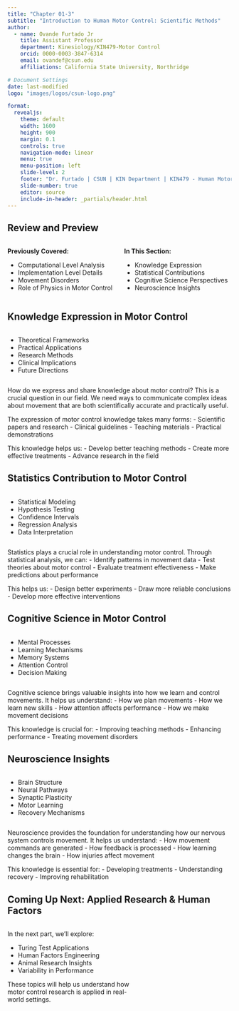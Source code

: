 ```yaml
---
title: "Chapter 01-3"
subtitle: "Introduction to Human Motor Control: Scientific Methods"
author:
  - name: Ovande Furtado Jr
    title: Assistant Professor
    department: Kinesiology/KIN479-Motor Control
    orcid: 0000-0003-3847-6314
    email: ovandef@csun.edu
    affiliations: California State University, Northridge

# Document Settings
date: last-modified
logo: "images/logos/csun-logo.png"

format: 
  revealjs:
    theme: default
    width: 1600
    height: 900
    margin: 0.1
    controls: true
    navigation-mode: linear
    menu: true
    menu-position: left
    slide-level: 2
    footer: "Dr. Furtado | CSUN | KIN Department | KIN479 - Human Motor Control"
    slide-number: true
    editor: source
    include-in-header: _partials/header.html
---
```


## Review and Preview

:::::::::: columns
::: {.column width="50%"}
**Previously Covered:**

- Computational Level Analysis
- Implementation Level Details
- Movement Disorders
- Role of Physics in Motor Control
:::

::: {.column width="50%"}
**In This Section:**

- Knowledge Expression
- Statistical Contributions
- Cognitive Science Perspectives
- Neuroscience Insights
:::
::::::::::

## Knowledge Expression in Motor Control

:::::::::: columns
::: {.column width="60%"}
- Theoretical Frameworks
- Practical Applications
- Research Methods
- Clinical Implications
- Future Directions
:::

::: {.column width="40%"}
::: {.center}
<i class="fas fa-lightbulb fa-7x"></i>
:::
:::
::::::::::

<div class="audio-source" style="display: none;">
<audio preload="none" controls>
<source src="../audio/479-ch01-1_8_knowledge_expression.mp3" type="audio/mpeg">
Your browser does not support the audio element. </audio>
</div>

::: notes
How do we express and share knowledge about motor control? This is a crucial question in our field. We need ways to communicate complex ideas about movement that are both scientifically accurate and practically useful.

The expression of motor control knowledge takes many forms:
- Scientific papers and research
- Clinical guidelines
- Teaching materials
- Practical demonstrations

This knowledge helps us:
- Develop better teaching methods
- Create more effective treatments
- Advance research in the field
:::

## Statistics Contribution to Motor Control

:::::::::: columns
::: {.column width="60%"}
- Statistical Modeling
- Hypothesis Testing
- Confidence Intervals
- Regression Analysis
- Data Interpretation
:::

::: {.column width="40%"}
::: {.center}
<i class="fas fa-chart-line fa-7x"></i>
:::
:::
::::::::::

<div class="audio-source" style="display: none;">
<audio preload="none" controls>
<source src="../audio/479-ch01-1_8_statistics_contribution.mp3" type="audio/mpeg">
Your browser does not support the audio element. </audio>
</div>

::: notes
Statistics plays a crucial role in understanding motor control. Through statistical analysis, we can:
- Identify patterns in movement data
- Test theories about motor control
- Evaluate treatment effectiveness
- Make predictions about performance

This helps us:
- Design better experiments
- Draw more reliable conclusions
- Develop more effective interventions
:::

## Cognitive Science in Motor Control

:::::::::: columns
::: {.column width="60%"}
- Mental Processes
- Learning Mechanisms
- Memory Systems
- Attention Control
- Decision Making
:::

::: {.column width="40%"}
::: {.center}
<i class="fas fa-brain fa-7x"></i>
:::
:::
::::::::::

<div class="audio-source" style="display: none;">
<audio preload="none" controls>
<source src="../audio/479-ch01-1_8_cognitive_science.mp3" type="audio/mpeg">
Your browser does not support the audio element. </audio>
</div>

::: notes
Cognitive science brings valuable insights into how we learn and control movements. It helps us understand:
- How we plan movements
- How we learn new skills
- How attention affects performance
- How we make movement decisions

This knowledge is crucial for:
- Improving teaching methods
- Enhancing performance
- Treating movement disorders
:::

## Neuroscience Insights

:::::::::: columns
::: {.column width="60%"}
- Brain Structure
- Neural Pathways
- Synaptic Plasticity
- Motor Learning
- Recovery Mechanisms
:::

::: {.column width="40%"}
::: {.center}
<i class="fas fa-dna fa-7x"></i>
:::
:::
::::::::::

<div class="audio-source" style="display: none;">
<audio preload="none" controls>
<source src="../audio/479-ch01-1_8_neuroscience.mp3" type="audio/mpeg">
Your browser does not support the audio element. </audio>
</div>

::: notes
Neuroscience provides the foundation for understanding how our nervous system controls movement. It helps us understand:
- How movement commands are generated
- How feedback is processed
- How learning changes the brain
- How injuries affect movement

This knowledge is essential for:
- Developing treatments
- Understanding recovery
- Improving rehabilitation
:::

## Coming Up Next: Applied Research & Human Factors

:::::::::: columns
::: {.column width="60%"}
In the next part, we'll explore:

- Turing Test Applications
- Human Factors Engineering
- Animal Research Insights
- Variability in Performance

These topics will help us understand how motor control research is applied in real-world settings.
:::

::: {.column width="40%"}
::: {.center}
<div class="icon-container">
<i class="fas fa-users-cog fa-7x"></i>
</div>
:::
:::
::::::::::
